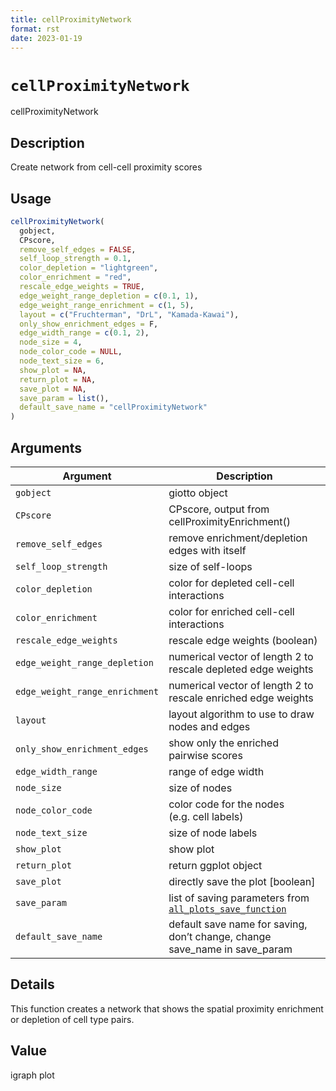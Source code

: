 ```yaml
--- 
title: cellProximityNetwork 
format: rst 
date: 2023-01-19 
--- 
```

# `cellProximityNetwork`

cellProximityNetwork


## Description

Create network from cell-cell proximity scores


## Usage

```r
cellProximityNetwork(
  gobject,
  CPscore,
  remove_self_edges = FALSE,
  self_loop_strength = 0.1,
  color_depletion = "lightgreen",
  color_enrichment = "red",
  rescale_edge_weights = TRUE,
  edge_weight_range_depletion = c(0.1, 1),
  edge_weight_range_enrichment = c(1, 5),
  layout = c("Fruchterman", "DrL", "Kamada-Kawai"),
  only_show_enrichment_edges = F,
  edge_width_range = c(0.1, 2),
  node_size = 4,
  node_color_code = NULL,
  node_text_size = 6,
  show_plot = NA,
  return_plot = NA,
  save_plot = NA,
  save_param = list(),
  default_save_name = "cellProximityNetwork"
)
```


## Arguments

Argument      |Description
------------- |----------------
`gobject`     |     giotto object
`CPscore`     |     CPscore, output from cellProximityEnrichment()
`remove_self_edges`     |     remove enrichment/depletion edges with itself
`self_loop_strength`     |     size of self-loops
`color_depletion`     |     color for depleted cell-cell interactions
`color_enrichment`     |     color for enriched cell-cell interactions
`rescale_edge_weights`     |     rescale edge weights (boolean)
`edge_weight_range_depletion`     |     numerical vector of length 2 to rescale depleted edge weights
`edge_weight_range_enrichment`     |     numerical vector of length 2 to rescale enriched edge weights
`layout`     |     layout algorithm to use to draw nodes and edges
`only_show_enrichment_edges`     |     show only the enriched pairwise scores
`edge_width_range`     |     range of edge width
`node_size`     |     size of nodes
`node_color_code`     |     color code for the nodes (e.g. cell labels)
`node_text_size`     |     size of node labels
`show_plot`     |     show plot
`return_plot`     |     return ggplot object
`save_plot`     |     directly save the plot [boolean]
`save_param`     |     list of saving parameters from [`all_plots_save_function`](#allplotssavefunction)
`default_save_name`     |     default save name for saving, don't change, change save_name in save_param


## Details

This function creates a network that shows the  spatial proximity
 enrichment or depletion of cell type pairs.


## Value

igraph plot


